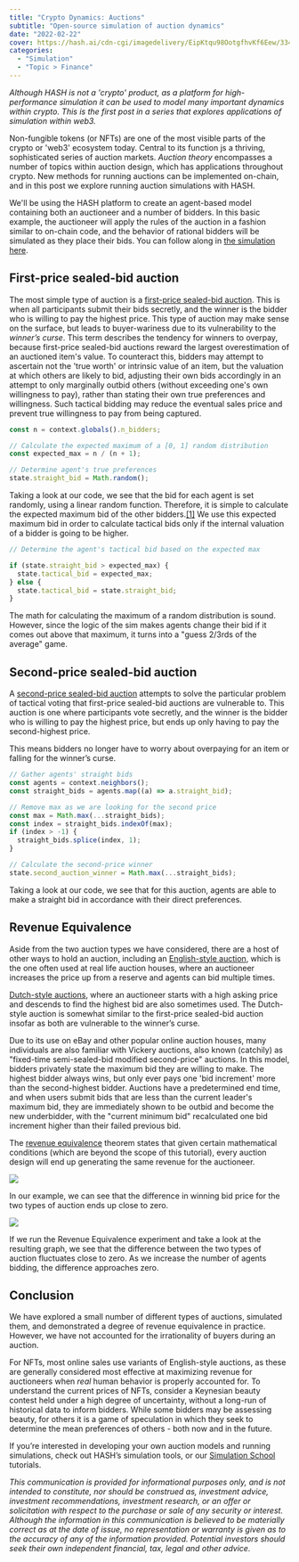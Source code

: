 ```yaml
---
title: "Crypto Dynamics: Auctions"
subtitle: "Open-source simulation of auction dynamics"
date: "2022-02-22"
cover: https://hash.ai/cdn-cgi/imagedelivery/EipKtqu98OotgfhvKf6Eew/33412e62-521a-4788-2cc8-e58be1922700/public
categories:
  - "Simulation"
  - "Topic > Finance"
---
```


_Although HASH is not a 'crypto' product, as a platform for high-performance simulation it can be used to model many important dynamics within crypto. This is the first post in a series that explores applications of simulation within web3._

Non-fungible tokens (or NFTs) are one of the most visible parts of the crypto or 'web3' ecosystem today. Central to its function js a thriving, sophisticated series of auction markets. _Auction theory_ encompasses a number of topics within auction design, which has applications throughout crypto. New methods for running auctions can be implemented on-chain, and in this post we explore running auction simulations with HASH.

We'll be using the HASH platform to create an agent-based model containing both an auctioneer and a number of bidders. In this basic example, the auctioneer will apply the rules of the auction in a fashion similar to on-chain code, and the behavior of rational bidders will be simulated as they place their bids. You can follow along in [the simulation here](https://simulation.hash.ai/@saku/auctions-example/1.0.0).

## First-price sealed-bid auction

The most simple type of auction is a [first-price sealed-bid auction](https://en.wikipedia.org/wiki/First-price_sealed-bid_auction). This is when all participants submit their bids secretly, and the winner is the bidder who is willing to pay the highest price. This type of auction may make sense on the surface, but leads to buyer-wariness due to its vulnerability to the _winner’s curse_. This term describes the tendency for winners to overpay, because first-price sealed-bid auctions reward the largest overestimation of an auctioned item's value. To counteract this, bidders may attempt to ascertain not the 'true worth' or intrinsic value of an item, but the valuation at which others are likely to bid, adjusting their own bids accordingly in an attempt to only marginally outbid others (without exceeding one's own willingness to pay), rather than stating their own true preferences and willingness. Such tactical bidding may reduce the eventual sales price and prevent true willingness to pay from being captured.

```javascript
const n = context.globals().n_bidders;

// Calculate the expected maximum of a [0, 1] random distribution
const expected_max = n / (n + 1);

// Determine agent's true preferences
state.straight_bid = Math.random();
```

Taking a look at our code, we see that the bid for each agent is set randomly, using a linear random function. Therefore, it is simple to calculate the expected maximum bid of the other bidders.[\[1\]](https://math.stackexchange.com/questions/150586/expected-value-of-max-of-iid-variables) We use this expected maximum bid in order to calculate tactical bids only if the internal valuation of a bidder is going to be higher.

```javascript
// Determine the agent's tactical bid based on the expected max

if (state.straight_bid > expected_max) {
  state.tactical_bid = expected_max;
} else {
  state.tactical_bid = state.straight_bid;
}
```

The math for calculating the maximum of a random distribution is sound. However, since the logic of the sim makes agents change their bid if it comes out above that maximum, it turns into a "guess 2/3rds of the average" game.

## Second-price sealed-bid auction 

A [second-price sealed-bid auction](https://en.wikipedia.org/wiki/Generalized_second-price_auction) attempts to solve the particular problem of tactical voting that first-price sealed-bid auctions are vulnerable to. This auction is one where participants vote secretly, and the winner is the bidder who is willing to pay the highest price, but ends up only having to pay the second-highest price.

This means bidders no longer have to worry about overpaying for an item or falling for the winner’s curse.

```javascript
// Gather agents' straight bids
const agents = context.neighbors();
const straight_bids = agents.map((a) => a.straight_bid);

// Remove max as we are looking for the second price
const max = Math.max(...straight_bids);
const index = straight_bids.indexOf(max);
if (index > -1) {
  straight_bids.splice(index, 1);
}

// Calculate the second-price winner
state.second_auction_winner = Math.max(...straight_bids);
```

Taking a look at our code, we see that for this auction, agents are able to make a straight bid in accordance with their direct preferences.

## Revenue Equivalence

Aside from the two auction types we have considered, there are a host of other ways to hold an auction, including an [English-style auction](https://en.wikipedia.org/wiki/English_auction), which is the one often used at real life auction houses, where an auctioneer increases the price up from a reserve and agents can bid multiple times.

[Dutch-style auctions](https://en.wikipedia.org/wiki/Dutch_auction), where an auctioneer starts with a high asking price and descends to find the highest bid are also sometimes used. The Dutch-style auction is somewhat similar to the first-price sealed-bid auction insofar as both are vulnerable to the winner’s curse.

Due to its use on eBay and other popular online auction houses, many individuals are also familiar with Vickery auctions, also known (catchily) as "fixed-time semi-sealed-bid modified second-price" auctions. In this model, bidders privately state the maximum bid they are willing to make. The highest bidder always wins, but only ever pays one 'bid increment' more than the second-highest bidder. Auctions have a predetermined end time, and when users submit bids that are less than the current leader's maximum bid, they are immediately shown to be outbid and become the new underbidder, with the "current minimum bid" recalculated one bid increment higher than their failed previous bid.

The [revenue equivalence](https://en.wikipedia.org/wiki/Revenue_equivalence) theorem states that given certain mathematical conditions (which are beyond the scope of this tutorial), every auction design will end up generating the same revenue for the auctioneer.

![](https://hash.ai/cdn-cgi/imagedelivery/EipKtqu98OotgfhvKf6Eew/398aa421-bc14-4f80-ace1-b6b757a62f00/public)

In our example, we can see that the difference in winning bid price for the two types of auction ends up close to zero.

![](https://hash.ai/cdn-cgi/imagedelivery/EipKtqu98OotgfhvKf6Eew/103338c9-2105-44d0-85e3-061cd180f600/public)

If we run the Revenue Equivalence experiment and take a look at the resulting graph, we see that the difference between the two types of auction fluctuates close to zero. As we increase the number of agents bidding, the difference approaches zero.

## Conclusion

We have explored a small number of different types of auctions, simulated them, and demonstrated a degree of revenue equivalence in practice. However, we have not accounted for the irrationality of buyers during an auction.

For NFTs, most online sales use variants of English-style auctions, as these are generally considered most effective at maximizing revenue for auctioneers when _real_ human behavior is properly accounted for. To understand the current prices of NFTs, consider a Keynesian beauty contest held under a high degree of uncertainty, without a long-run of historical data to inform bidders. While some bidders may be assessing beauty, for others it is a game of speculation in which they seek to determine the mean preferences of others - both now and in the future.

If you’re interested in developing your own auction models and running simulations, check out HASH’s simulation tools, or our [Simulation School](https://simulation.school/) tutorials.

_This communication is provided for informational purposes only, and is not intended to constitute, nor should be construed as, investment advice, investment recommendations, investment research, or an offer or solicitation with respect to the purchase or sale of any security or interest. Although the information in this communication is believed to be materially correct as at the date of issue, no representation or warranty is given as to the accuracy of any of the information provided. Potential investors should seek their own independent financial, tax, legal and other advice._
